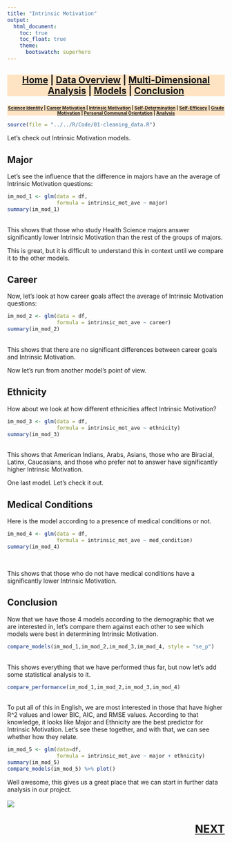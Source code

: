 ```yaml
---
title: "Intrinsic Motivation"
output:
  html_document:
    toc: true
    toc_float: true
    theme:
      bootswatch: superhero
---
```

<h3 style="background-color:bisque;text-align:center;font-size:150%;">[Home](https://pbischoff3.github.io/Projects/BIOL_3100) | [Data Overview](https://pbischoff3.github.io/Projects/BIOL_3100/data_overview/) | [Multi-Dimensional Analysis](https://pbischoff3.github.io/Projects/BIOL_3100/multi_dimensional_analysis/) | [Models](https://pbischoff3.github.io/Projects/BIOL_3100/models/) | [Conclusion](https://pbischoff3.github.io/Projects/BIOL_3100/Conclusion/)</h3>

<h4 style="background-color:bisque;text-align:center;font-size:73%;">[Science Identity](https://pbischoff3.github.io/Projects/BIOL_3100/models/si/) | [Career Motivation](https://pbischoff3.github.io/Projects/BIOL_3100/models/cm/) | [Intrinsic Motivation](https://pbischoff3.github.io/Projects/BIOL_3100/models/im/) | [Self-Determination](https://pbischoff3.github.io/Projects/BIOL_3100/models/sd/) | [Self-Efficacy](https://pbischoff3.github.io/Projects/BIOL_3100/models/se/) | [Grade Motivation](https://pbischoff3.github.io/Projects/BIOL_3100/models/gm)      | [Personal Communal Orientation](https://pbischoff3.github.io/Projects/BIOL_3100/models/per_com_orient/) | [Analysis](https://pbischoff3.github.io/Projects/BIOL_3100/models/analysis/)</h4>


```r
source(file = "../../R/Code/01-cleaning_data.R")
```

Let's check out Intrinsic Motivation models. <br>

## Major
Let's see the influence that the difference in majors have an the average of Intrinsic Motivation questions:
<br>
```r
im_mod_1 <- glm(data = df,
                formula = intrinsic_mot_ave ~ major)
summary(im_mod_1)
```
<br>
This shows that those who study Health Science majors answer significantly lower Intrinsic Motivation than the rest of the groups of majors.  <br>

This is great, but it is difficult to understand this in context until we compare it to the other models. 
<br>

## Career
Now, let's look at how career goals affect the average of Intrinsic Motivation questions:
<br>
```r
im_mod_2 <- glm(data = df,
                formula = intrinsic_mot_ave ~ career)
summary(im_mod_2)
```
<br>
This shows that there are no significant differences between career goals and Intrinsic Motivation. <br>

Now let's run from another model's point of view. <br>

## Ethnicity
How about we look at how different ethnicities affect Intrinsic Motivation? <br>

```r
im_mod_3 <- glm(data = df,
                formula = intrinsic_mot_ave ~ ethnicity)
summary(im_mod_3)
```
<br>
This shows that American Indians, Arabs, Asians, those who are Biracial, Latinx, Caucasians, and those who prefer not to answer have significantly higher Intrinsic Motivation. <br>

One last model. Let's check it out. 

## Medical Conditions
Here is the model according to a presence of medical conditions or not. <br>
```r
im_mod_4 <- glm(data = df,
                formula = intrinsic_mot_ave ~ med_condition)
summary(im_mod_4)
```
<br>

This shows that those who do not have medical conditions have a significantly lower Intrinsic Motivation.

## Conclusion
Now that we have those 4 models according to the demographic that we are interested in, let's compare them against each other to see which models were best in determining Intrinsic Motivation. <br>

```r
compare_models(im_mod_1,im_mod_2,im_mod_3,im_mod_4, style = "se_p") 

```
<br> 
This shows everything that we have performed thus far, but now let's add some statistical analysis to it.
<br>
```r
compare_performance(im_mod_1,im_mod_2,im_mod_3,im_mod_4) 

```
<br>
To put all of this in English, we are most interested in those that have higher R^2 values and lower BIC, AIC, and RMSE values. According to that knowledge, it looks like Major and Ethnicity are the best predictor for Intrinsic Motivation. Let's see these together, and with that, we can see whether how they relate. 
<br>

```r
im_mod_5 <- glm(data=df,
                formula = intrinsic_mot_ave ~ major + ethnicity)
summary(im_mod_5) 
compare_models(im_mod_5) %>% plot()
```

Well awesome, this gives us a great place that we can start in further data analysis in our project. <br> <br>
![](../../R/Images/models/im.gif)

<h3 style="text-align:right;font-size:180%;">[**NEXT**](https://pbischoff3.github.io/Projects/BIOL_3100/models/sd/)